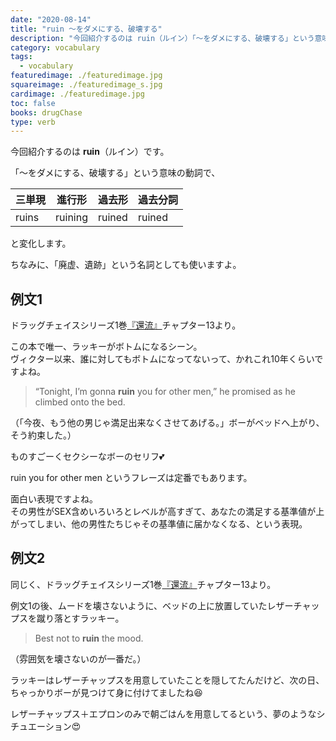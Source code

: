 ```yaml
---
date: "2020-08-14"
title: "ruin ～をダメにする、破壊する"
description: "今回紹介するのは ruin（ルイン）「～をダメにする、破壊する」という意味の動詞です。例文は、ドラッグチェイスシリーズ1巻『還流』より"
category: vocabulary
tags:
  - vocabulary
featuredimage: ./featuredimage.jpg
squareimage: ./featuredimage_s.jpg
cardimage: ./featuredimage.jpg
toc: false
books: drugChase
type: verb
---
```



今回紹介するのは __ruin__（ルイン）です。  

「～をダメにする、破壊する」という意味の動詞で、

|三単現|進行形|過去形|過去分詞|
|---|---|---|---|
|ruins|ruining|ruined|ruined|

と変化します。

ちなみに、「廃虚、遺跡」という名詞としても使いますよ。

## 例文1

ドラッグチェイスシリーズ1巻[『還流』](/mm-romance/the-mermaid-murders/)チャプター13より。

この本で唯一、ラッキーがボトムになるシーン。  
ヴィクター以来、誰に対してもボトムになってないって、かれこれ10年くらいですよね。

<Blockquote book srcBook="diversion" lang="en" chapter="13">
“Tonight, I’m gonna <strong>ruin</strong> you for other men,” he promised as he climbed onto the bed.
</Blockquote>

<p className="translation">（「今夜、もう他の男じゃ満足出来なくさせてあげる。」ボーがベッドへ上がり、そう約束した。）</p>

ものすごーくセクシーなボーのセリフ💕

ruin you for other men というフレーズは定番でもあります。

面白い表現ですよね。  
その男性がSEX含めいろいろとレベルが高すぎて、あなたの満足する基準値が上がってしまい、他の男性たちじゃその基準値に届かなくなる、という表現。

## 例文2

同じく、ドラッグチェイスシリーズ1巻[『還流』](/mm-romance/the-mermaid-murders/)チャプター13より。

例文1の後、ムードを壊さないように、ベッドの上に放置していたレザーチャップスを蹴り落とすラッキー。

<Blockquote book srcBook="diversion" lang="en" chapter="13">
Best not to <strong>ruin</strong> the mood.
</Blockquote>

<p className="translation">（雰囲気を壊さないのが一番だ。）</p>

ラッキーはレザーチャップスを用意していたことを隠してたんだけど、次の日、ちゃっかりボーが見つけて身に付けてましたね😆

レザーチャップス＋エプロンのみで朝ごはんを用意してるという、夢のようなシチュエーション😍

<VocabularyFooter book="diversion" />
